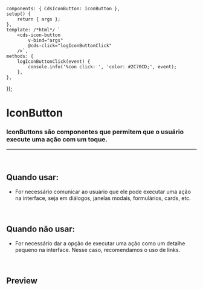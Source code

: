 
<Meta of={IconButtonStories} />

	components: { CdsIconButton: IconButton },
	setup() {
		return { args };
	},
	template: /*html*/ `
		<cds-icon-button
			v-bind="args"
			@cds-click="logIconButtonClick"
		/>`,
	methods: {
		logIconButtonClick(event) {
			console.info('%con click: ', 'color: #2C70CD;', event);
		},
	},
});

# IconButton

### IconButtons são componentes que permitem que o usuário execute uma ação com um toque.

***

<br />

## Quando usar:

* For necessário comunicar ao usuário que ele pode executar uma ação na interface,
  seja em diálogos, janelas modais, formulários, cards, etc.

<br />

## Quando não usar:

* For necessário dar a opção de executar uma ação como um detalhe pequeno na interface.
  Nesse caso, recomendamos o uso de links.

<br />

## Preview

<Canvas>
  <Story of={IconButtonStories.IconButton} />
</Canvas>

<Controls />
